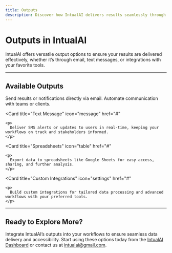 ```yaml
---
title: Outputs
description: Discover how IntualAI delivers results seamlessly through multiple output channels to suit your needs.
---
```


# Outputs in IntualAI

IntualAI offers versatile output options to ensure your results are delivered effectively, whether it’s through email, text messages, or integrations with your favorite tools.

---

## Available Outputs

<CardGroup cols={2}>
  <Card
    title="Email"
    icon="envelope"
    href="#"
  >
    <p>
      Send results or notifications directly via email. Automate communication with teams or clients.
    </p>
  </Card>

  <Card
    title="Text Message"
    icon="message"
    href="#"
  >
    <p>
      Deliver SMS alerts or updates to users in real-time, keeping your workflows on track and stakeholders informed.
    </p>
  </Card>

  <Card
    title="Spreadsheets"
    icon="table"
    href="#"
  >
    <p>
      Export data to spreadsheets like Google Sheets for easy access, sharing, and further analysis.
    </p>
  </Card>

  <Card
    title="Custom Integrations"
    icon="settings"
    href="#"
  >
    <p>
      Build custom integrations for tailored data processing and advanced workflows with your preferred tools.
    </p>
  </Card>
</CardGroup>

---

## Ready to Explore More?

Integrate IntualAI’s outputs into your workflows to ensure seamless data delivery and accessibility. Start using these options today from the [IntualAI Dashboard](https://intualai.com/app/projects) or contact us at [intualai@gmail.com](mailto:intualai@gmail.com).
